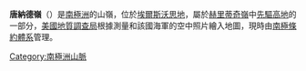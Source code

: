 {{Coord|79|37|S|83|10|W|source:GNIS|display=title}}

'''唐納德嶺'''（{{lang-en|Donald Ridge}}）是[[南極洲|南極洲]]的山嶺，位於[[埃爾斯沃思地|埃爾斯沃思地]]，屬於[[赫里蒂奇嶺|赫里蒂奇嶺]]中[[先驅高地|先驅高地]]的一部分，[[美國地質調查局|美國地質調查局]]根據測量和該國海軍的空中照片繪入地圖，現時由[[南極條約體系|南極條約體系]]管理。

{{DEFAULTSORT:Donald Ridge}}
[[Category:南極洲山脈|Category:南極洲山脈]]


{{EllsworthLand-geo-stub}}